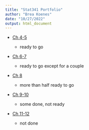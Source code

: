 ```yaml
---
title: "Stat341 Portfolio"
author: "Brea Koenes"
date: "10/27/2022"
output: html_document
---
```


-   [Ch 4-5](ch4-5.html)

    -   ready to go

-   [Ch 6-7](ch6-7.html)

    -   ready to go except for a couple

-   [Ch 8](ch8.html)

    -   more than half ready to go

-   [Ch 9-10](ch9-10.html)

    -   some done, not ready

-   [Ch 11-12](ch11-11.html)

    -   not done
